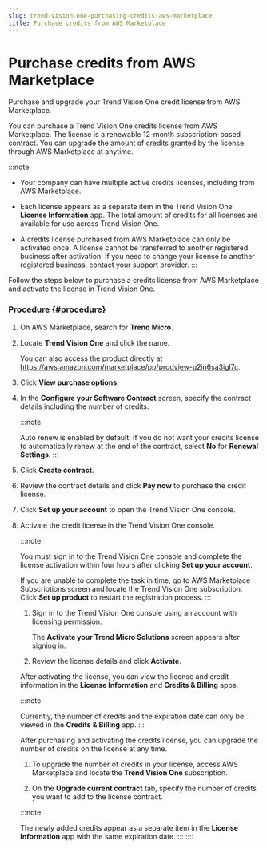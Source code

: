 ```yaml
---
slug: trend-vision-one-purchasing-credits-aws-marketplace
title: Purchase credits from AWS Marketplace
---
```

# Purchase credits from AWS Marketplace

Purchase and upgrade your Trend Vision One credit license from AWS Marketplace.

You can purchase a Trend Vision One credits license from AWS Marketplace. The license is a renewable 12-month subscription-based contract. You can upgrade the amount of credits granted by the license through AWS Marketplace at anytime.

:::note

- Your company can have multiple active credits licenses, including from AWS Marketplace.

- Each license appears as a separate item in the Trend Vision One **License Information** app. The total amount of credits for all licenses are available for use across Trend Vision One.

- A credits license purchased from AWS Marketplace can only be activated once. A license cannot be transferred to another registered business after activation. If you need to change your license to another registered business, contact your support provider.
:::

Follow the steps below to purchase a credits license from AWS Marketplace and activate the license in Trend Vision One.

### Procedure {#procedure}

1.  On AWS Marketplace, search for **Trend Micro**.

2.  Locate **Trend Vision One** and click the name.

    You can also access the product directly at <https://aws.amazon.com/marketplace/pp/prodview-u2in6sa3igl7c>.

3.  Click **View purchase options**.

4.  In the **Configure your Software Contract** screen, specify the contract details including the number of credits.

    :::note

    Auto renew is enabled by default. If you do not want your credits license to automatically renew at the end of the contract, select **No** for **Renewal Settings**.
    :::

5.  Click **Create contract**.

6.  Review the contract details and click **Pay now** to purchase the credit license.

7.  Click **Set up your account** to open the Trend Vision One console.

8.  Activate the credit license in the Trend Vision One console.

    :::note

    You must sign in to the Trend Vision One console and complete the license activation within four hours after clicking **Set up your account**.

    If you are unable to complete the task in time, go to AWS Marketplace Subscriptions screen and locate the Trend Vision One subscription. Click **Set up product** to restart the registration process.
    :::

    1.  Sign in to the Trend Vision One console using an account with licensing permission.

        The **Activate your Trend Micro Solutions** screen appears after signing in.

    2.  Review the license details and click **Activate**.

    After activating the license, you can view the license and credit information in the **License Information** and **Credits & Billing** apps.

    :::note

    Currently, the number of credits and the expiration date can only be viewed in the **Credits & Billing** app.
    :::

    After purchasing and activating the credits license, you can upgrade the number of credits on the license at any time.

    1.  To upgrade the number of credits in your license, access AWS Marketplace and locate the **Trend Vision One** subscription.

    2.  On the **Upgrade current contract** tab, specify the number of credits you want to add to the license contract.

    :::note

    The newly added credits appear as a separate item in the **License Information** app with the same expiration date.
    :::
::::
